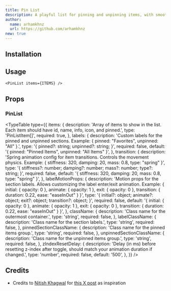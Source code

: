 ```yaml
---
title: Pin List
description: A playful list for pinning and unpinning items, with smooth animated transitions as items move between groups.
author:
  name: arhamkhnz
  url: https://github.com/arhamkhnz
new: true
---
```


<ComponentPreview name="pin-list-demo" />

## Installation

<ComponentInstallation name="pin-list" />

## Usage

```tsx
<PinList items={ITEMS} />
```

## Props

### PinList

<TypeTable
  type={{
    items: {
      description:
        'Array of items to show in the list. Each item should have id, name, info, icon, and pinned.',
      type: 'PinListItem[]',
      required: true,
    },
    labels: {
      description:
        'Custom labels for the pinned and unpinned sections. Example: { pinned: "Favorites", unpinned: "All" }.',
      type: '{ pinned?: string; unpinned?: string; }',
      required: false,
      default: '{ pinned: "Pinned Items", unpinned: "All Items" }',
    },
    transition: {
      description:
        'Spring animation config for item transitions. Controls the movement physics. Example: { stiffness: 320, damping: 20, mass: 0.8, type: "spring" }',
      type: '{ stiffness?: number; damping?: number; mass?: number; type?: string; }',
      required: false,
      default: '{ stiffness: 320, damping: 20, mass: 0.8, type: "spring" }',
    },
    labelMotionProps: {
      description:
        'Motion props for the section labels. Allows customizing the label enter/exit animation. Example: { initial: { opacity: 0 }, animate: { opacity: 1 }, exit: { opacity: 0 }, transition: { duration: 0.22, ease: "easeInOut" } }',
      type: '{ initial?: object; animate?: object; exit?: object; transition?: object; }',
      required: false,
      default:
        '{ initial: { opacity: 0 }, animate: { opacity: 1 }, exit: { opacity: 0 }, transition: { duration: 0.22, ease: "easeInOut" } }',
    },
    className: {
      description: 'Class name for the outermost container.',
      type: 'string',
      required: false,
    },
    labelClassName: {
      description: 'Class name for the section labels.',
      type: 'string',
      required: false,
    },
    pinnedSectionClassName: {
      description: 'Class name for the pinned items group.',
      type: 'string',
      required: false,
    },
    unpinnedSectionClassName: {
      description: 'Class name for the unpinned items group.',
      type: 'string',
      required: false,
    },
    zIndexResetDelay: {
      description:
        'Delay (in ms) before resetting z-index after toggle, should match your animation duration if changed.',
      type: 'number',
      required: false,
      default: '500',
    },
  }}
/>

## Credits

- Credits to [Nitish Khagwal](https://x.com/nitishkmrk) for [this X post](https://x.com/nitishkmrk/status/1933050634594660800) as inspiration
